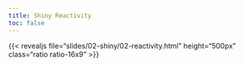 ```yaml
---
title: Shiny Reactivity
toc: false
---
```


:::{.column-page-inset-right}

{{< revealjs file="slides/02-shiny/02-reactivity.html" height="500px" class="ratio ratio-16x9" >}}

:::
